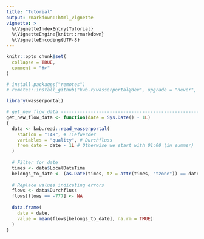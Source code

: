 ```yaml
---
title: "Tutorial"
output: rmarkdown::html_vignette
vignette: >
  %\VignetteIndexEntry{Tutorial}
  %\VignetteEngine{knitr::rmarkdown}
  %\VignetteEncoding{UTF-8}
---
```


```r
knitr::opts_chunk$set(
  collapse = TRUE,
  comment = "#>"
)
```

```r
# install.packages("remotes")
# remotes::install_github("kwb-r/wasserportal@dev", upgrade = "never", force = TRUE)

library(wasserportal)

# get_new_flow_data ------------------------------------------------------------
get_new_flow_data <- function(date = Sys.Date() - 1L)
{
  data <- kwb.read::read_wasserportal(
    station = "149", # Tiefwerder 
    variables = "quality", # Durchfluss 
    from_date = date - 1L # Otherwise we start with 01:00 (in summer)
  )
  
  # Filter for date
  times <- data$LocalDateTime
  belongs_to_date <- (as.Date(times, tz = attr(times, "tzone")) == date)
  
  # Replace values indicating errors
  flows <- data$Durchfluss
  flows[flows == -777] <- NA
  
  data.frame(
    date = date, 
    value = mean(flows[belongs_to_date], na.rm = TRUE)
  )
}

```